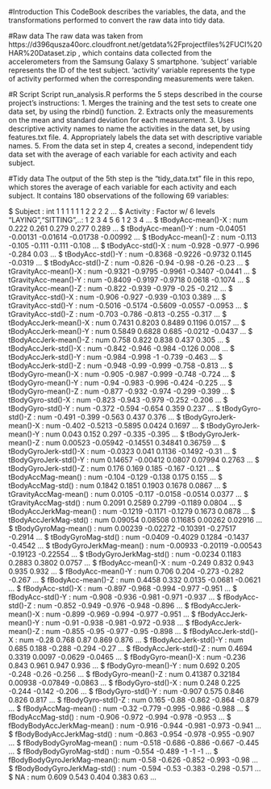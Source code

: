 #Introduction
This CodeBook describes the variables, the data, and the transformations performed to convert the raw data into tidy data.

#Raw data
The raw data was taken from https://d396qusza40orc.cloudfront.net/getdata%2Fprojectfiles%2FUCI%20HAR%20Dataset.zip , which contains data collected from the accelerometers from the Samsung Galaxy S smartphone.
'subject' variable represents the ID of the test subject.
'activity' variable represents the type of activity performed when the corresponding measurements were taken.

#R Script
Script run_analysis.R performs the 5 steps described in the course project's instructions:
  1. Merges the training and the test sets to create one data set, by using the rbind() function.
  2. Extracts only the measurements on the mean and standard deviation for each measurement.
  3. Uses descriptive activity names to name the activities in the data set, by using features.txt file.
  4. Appropriately labels the data set with descriptive variable names.
  5. From the data set in step 4, creates a second, independent tidy data set with the average of each variable for each activity and each subject.

#Tidy data
The output of the 5th step is the "tidy_data.txt" file in this repo, which stores the average of each variable for each activity and each subject.
It contains 180 observations of the following 69 variables:

 $ Subject                    : int  1 1 1 1 1 1 2 2 2 2 ...
 $ Activity                   : Factor w/ 6 levels "LAYING","SITTING",..: 1 2 3 4 5 6 1 2 3 4 ...
 $ tBodyAcc-mean()-X          : num  0.222 0.261 0.279 0.277 0.289 ...
 $ tBodyAcc-mean()-Y          : num  -0.04051 -0.00131 -0.01614 -0.01738 -0.00992 ...
 $ tBodyAcc-mean()-Z          : num  -0.113 -0.105 -0.111 -0.111 -0.108 ...
 $ tBodyAcc-std()-X           : num  -0.928 -0.977 -0.996 -0.284 0.03 ...
 $ tBodyAcc-std()-Y           : num  -0.8368 -0.9226 -0.9732 0.1145 -0.0319 ...
 $ tBodyAcc-std()-Z           : num  -0.826 -0.94 -0.98 -0.26 -0.23 ...
 $ tGravityAcc-mean()-X       : num  -0.9321 -0.9795 -0.9961 -0.3407 -0.0441 ...
 $ tGravityAcc-mean()-Y       : num  -0.8409 -0.9197 -0.9718 0.0618 -0.1074 ...
 $ tGravityAcc-mean()-Z       : num  -0.822 -0.939 -0.979 -0.25 -0.212 ...
 $ tGravityAcc-std()-X        : num  -0.906 -0.927 -0.939 -0.103 0.389 ...
 $ tGravityAcc-std()-Y        : num  -0.5016 -0.5174 -0.5609 -0.0557 -0.0953 ...
 $ tGravityAcc-std()-Z        : num  -0.703 -0.786 -0.813 -0.255 -0.317 ...
 $ tBodyAccJerk-mean()-X      : num  0.7431 0.8203 0.8489 0.1196 0.0157 ...
 $ tBodyAccJerk-mean()-Y      : num  0.5849 0.6828 0.685 -0.0212 -0.0437 ...
 $ tBodyAccJerk-mean()-Z      : num  0.758 0.822 0.838 0.437 0.305 ...
 $ tBodyAccJerk-std()-X       : num  -0.842 -0.946 -0.984 -0.126 0.008 ...
 $ tBodyAccJerk-std()-Y       : num  -0.984 -0.998 -1 -0.739 -0.463 ...
 $ tBodyAccJerk-std()-Z       : num  -0.948 -0.99 -0.999 -0.758 -0.813 ...
 $ tBodyGyro-mean()-X         : num  -0.905 -0.987 -0.999 -0.748 -0.724 ...
 $ tBodyGyro-mean()-Y         : num  -0.94 -0.983 -0.996 -0.424 -0.225 ...
 $ tBodyGyro-mean()-Z         : num  -0.877 -0.932 -0.974 -0.299 -0.399 ...
 $ tBodyGyro-std()-X          : num  -0.823 -0.943 -0.979 -0.252 -0.206 ...
 $ tBodyGyro-std()-Y          : num  -0.372 -0.594 -0.654 0.359 0.237 ...
 $ tBodyGyro-std()-Z          : num  -0.491 -0.399 -0.563 0.437 0.376 ...
 $ tBodyGyroJerk-mean()-X     : num  -0.402 -0.5213 -0.5895 0.0424 0.1697 ...
 $ tBodyGyroJerk-mean()-Y     : num  0.043 0.152 0.297 -0.335 -0.395 ...
 $ tBodyGyroJerk-mean()-Z     : num  0.00523 -0.05942 -0.14551 0.34841 0.36759 ...
 $ tBodyGyroJerk-std()-X      : num  -0.0323 0.041 0.1136 -0.1492 -0.31 ...
 $ tBodyGyroJerk-std()-Y      : num  0.14657 -0.00412 0.0807 0.07994 0.2763 ...
 $ tBodyGyroJerk-std()-Z      : num  0.176 0.169 0.185 -0.167 -0.121 ...
 $ tBodyAccMag-mean()         : num  -0.104 -0.129 -0.138 0.175 0.155 ...
 $ tBodyAccMag-std()          : num  0.1842 0.1851 0.1903 0.1678 0.0867 ...
 $ tGravityAccMag-mean()      : num  0.0105 -0.117 -0.0158 -0.0514 0.0377 ...
 $ tGravityAccMag-std()       : num  0.2091 0.2589 0.2799 -0.1189 0.0804 ...
 $ tBodyAccJerkMag-mean()     : num  -0.1219 -0.1171 -0.1279 0.1673 0.0878 ...
 $ tBodyAccJerkMag-std()      : num  0.09054 0.08508 0.11685 0.00262 0.02916 ...
 $ tBodyGyroMag-mean()        : num  0.00239 -0.02272 -0.10391 -0.27517 -0.2914 ...
 $ tBodyGyroMag-std()         : num  -0.0409 -0.4029 0.1284 -0.1437 -0.4542 ...
 $ tBodyGyroJerkMag-mean()    : num  -0.00933 -0.20119 -0.00543 -0.19123 -0.22554 ...
 $ tBodyGyroJerkMag-std()     : num  -0.0234 0.1183 0.2883 0.3802 0.0757 ...
 $ fBodyAcc-mean()-X          : num  -0.249 0.832 0.943 0.935 0.932 ...
 $ fBodyAcc-mean()-Y          : num  0.706 0.204 -0.273 -0.282 -0.267 ...
 $ fBodyAcc-mean()-Z          : num  0.4458 0.332 0.0135 -0.0681 -0.0621 ...
 $ fBodyAcc-std()-X           : num  -0.897 -0.968 -0.994 -0.977 -0.951 ...
 $ fBodyAcc-std()-Y           : num  -0.908 -0.936 -0.981 -0.971 -0.937 ...
 $ fBodyAcc-std()-Z           : num  -0.852 -0.949 -0.976 -0.948 -0.896 ...
 $ fBodyAccJerk-mean()-X      : num  -0.899 -0.969 -0.994 -0.977 -0.951 ...
 $ fBodyAccJerk-mean()-Y      : num  -0.91 -0.938 -0.981 -0.972 -0.938 ...
 $ fBodyAccJerk-mean()-Z      : num  -0.855 -0.95 -0.977 -0.95 -0.898 ...
 $ fBodyAccJerk-std()-X       : num  -0.28 0.768 0.87 0.869 0.876 ...
 $ fBodyAccJerk-std()-Y       : num  0.685 0.188 -0.288 -0.294 -0.27 ...
 $ fBodyAccJerk-std()-Z       : num  0.4694 0.3319 0.0097 -0.0629 -0.0465 ...
 $ fBodyGyro-mean()-X         : num  -0.236 0.843 0.961 0.947 0.936 ...
 $ fBodyGyro-mean()-Y         : num  0.692 0.205 -0.248 -0.26 -0.256 ...
 $ fBodyGyro-mean()-Z         : num  0.41387 0.32184 0.00938 -0.07849 -0.0863 ...
 $ fBodyGyro-std()-X          : num  0.248 0.225 -0.244 -0.142 -0.206 ...
 $ fBodyGyro-std()-Y          : num  -0.907 0.575 0.846 0.826 0.817 ...
 $ fBodyGyro-std()-Z          : num  0.165 -0.88 -0.862 -0.864 -0.879 ...
 $ fBodyAccMag-mean()         : num  -0.32 -0.779 -0.995 -0.986 -0.988 ...
 $ fBodyAccMag-std()          : num  -0.906 -0.972 -0.994 -0.978 -0.953 ...
 $ fBodyBodyAccJerkMag-mean() : num  -0.916 -0.944 -0.981 -0.973 -0.941 ...
 $ fBodyBodyAccJerkMag-std()  : num  -0.863 -0.954 -0.978 -0.955 -0.907 ...
 $ fBodyBodyGyroMag-mean()    : num  -0.518 -0.686 -0.886 -0.667 -0.445 ...
 $ fBodyBodyGyroMag-std()     : num  -0.554 -0.489 -1 -1 -1 ...
 $ fBodyBodyGyroJerkMag-mean(): num  -0.58 -0.626 -0.852 -0.993 -0.98 ...
 $ fBodyBodyGyroJerkMag-std() : num  -0.594 -0.53 -0.383 -0.298 -0.571 ...
 $ NA                         : num  0.609 0.543 0.404 0.383 0.63 ...